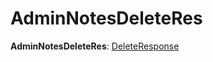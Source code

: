 
# AdminNotesDeleteRes

 **AdminNotesDeleteRes**: [DeleteResponse](../../interfaces/medusa.DeleteResponse/page.mdx)
